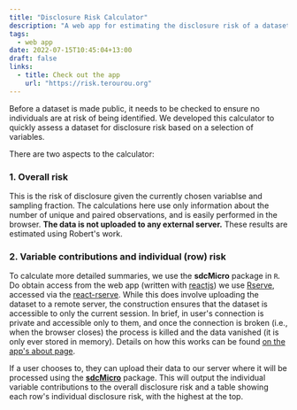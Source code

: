```yaml
---
title: "Disclosure Risk Calculator"
description: "A web app for estimating the disclosure risk of a dataset"
tags:
  - web app
date: 2022-07-15T10:45:04+13:00
draft: false
links:
  - title: Check out the app
    url: "https://risk.terourou.org"
---
```


Before a dataset is made public, it needs to be checked to ensure no individuals are at risk of being identified. We developed this calculator to quickly assess a dataset for disclosure risk based on a selection of variables.

There are two aspects to the calculator:

### 1. Overall risk

This is the risk of disclosure given the currently chosen variablse and sampling fraction. The calculations here use only information about the number of unique and paired observations, and is easily performed in the browser. **The data is not uploaded to any external server.** These results are estimated using Robert's work.

### 2. Variable contributions and individual (row) risk

To calculate more detailed summaries, we use the **sdcMicro** package in `R`. Do obtain access from the web app (written with [reactjs](react.js)) we use [Rserve](https://www.rforge.net/Rserve/), accessed via the [react-rserve](https://www.npmjs.com/package/@tmelliott/react-rserve). While this does involve uploading the dataset to a remote server, the construction ensures that the dataset is accessible to only the current session. In brief, in user's connection is private and accessible only to them, and once the connection is broken (i.e., when the browser closes) the process is killed and the data vanished (it is only ever stored in memory). Details on how this works can be found [on the app's about page](https://risk.terourou.org/about).

If a user chooses to, they can upload their data to our server where it will be processed using the [**sdcMicro**](http://www.ihsn.org/software/disclosure-control-toolbox) package. This will output the individual variable contributions to the overall disclosure risk and a table showing each row's individual disclosure risk, with the highest at the top.
